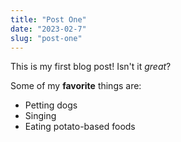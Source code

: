 ```yaml
---
title: "Post One"
date: "2023-02-7"
slug: "post-one"
---
```


This is my first blog post! Isn't it *great*?

Some of my **favorite** things are:

* Petting dogs
* Singing
* Eating potato-based foods